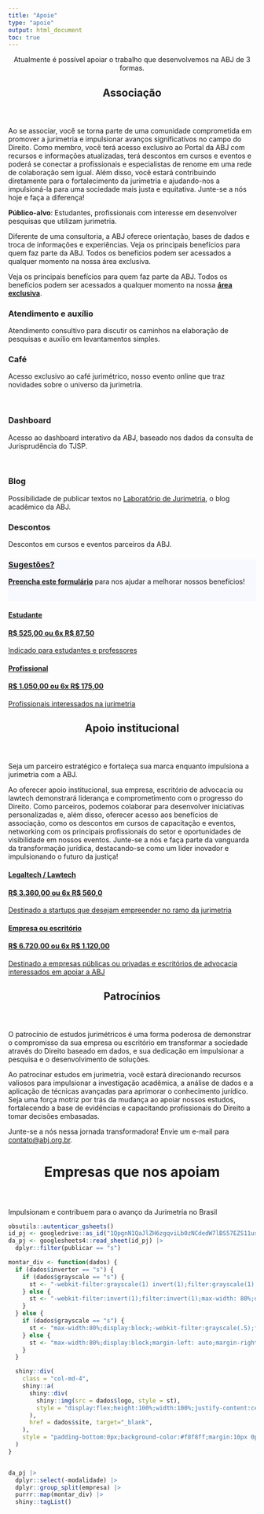 ```yaml
---
title: "Apoie"
type: "apoie"
output: html_document
toc: true
---
```


<div style=text-align:center>Atualmente é possível apoiar o trabalho que desenvolvemos na ABJ de 3 formas.</div>

<header class="section-header">
## Associação
</header>

Ao se associar, você se torna parte de uma comunidade comprometida em promover a jurimetria e impulsionar avanços significativos no campo do Direito. Como membro, você terá acesso exclusivo ao Portal da ABJ com recursos e informações atualizadas, terá descontos em cursos e eventos e poderá se conectar a profissionais e especialistas de renome em uma rede de colaboração sem igual. Além disso, você estará contribuindo diretamente para o fortalecimento da jurimetria e ajudando-nos a impulsioná-la para uma sociedade mais justa e equitativa. Junte-se a nós hoje e faça a diferença!

**Público-alvo**: Estudantes, profissionais com interesse em desenvolver pesquisas que utilizam jurimetria.

Diferente de uma consultoria, a ABJ oferece orientação, bases de dados e troca de informações e experiências.
Veja os principais benefícios para quem faz parte da ABJ. Todos os benefícios podem ser acessados a qualquer momento na nossa área exclusiva.

Veja os principais benefícios para quem faz parte da ABJ. Todos os benefícios podem ser acessados a qualquer momento na nossa [**área exclusiva**](https://abjur.shinyapps.io/associados).


<div>
<div id="contact">

<!--linha 1-->
<div class="row contact-info">

<div class="col-md-4"><div>
<i class="fas fa-comment-dots"></i>
<h3>Atendimento e auxílio</h3>
<p>Atendimento consultivo para discutir os caminhos na elaboração de pesquisas e auxílio em levantamentos simples.</p>
</div></div>

<div class="col-md-4"><div>
<i class="fas fa-coffee"></i>
<h3>Café</h3>
<p>Acesso exclusivo ao café jurimétrico, nosso evento online que traz novidades sobre o universo da jurimetria.</p>
</div></div>

<div class="col-md-4"><div>
<i class="fas fa-chart-area"></i>   
<h3>Dashboard</h3>
<p>Acesso ao dashboard interativo da ABJ, baseado nos dados da consulta de Jurisprudência do TJSP.</p>
</div></div>

</div>

<br/>

<!--linha 2-->
<div class="row contact-info">

<div class="col-md-4"><div>
<i class="fas fa-flask"></i>
<h3>Blog</h3>
<p>Possibilidade de publicar textos no <a href="https://lab.abj.org.br" target="_blank">Laboratório de Jurimetria</a>, o blog acadêmico da ABJ.</p>
</div></div>

<div class="col-md-4"><div>
<i class="fas fa-percent"></i>
<h3>Descontos</h3>
<p>Descontos em cursos e eventos parceiros da ABJ.</p>
</div></div>

<a href="https://docs.google.com/forms/d/e/1FAIpQLSdymc2juV7SKG7_ZBKPGn7lmFDvno-Nd4dxb9NVpenP8Siovw/viewform"><div class="col-md-4" style="background: #f8f8ff" target="_blank"><div>
<i class="fas fa-question"></i>
<h3>Sugestões?</h3>
<p><a href="https://docs.google.com/forms/d/e/1FAIpQLSdymc2juV7SKG7_ZBKPGn7lmFDvno-Nd4dxb9NVpenP8Siovw/viewform" target="_blank"><strong>Preencha este formulário</strong></a> para nos ajudar a melhorar nossos benefícios!</p></a>

</div>

<br/>
<!--linha 3-->

</div>

<!--fim da linha-->
</div>

<!--botoes de associados --->

<div class="row associe-se">
<div class="col-md-6">
<a href="https://app.associatec.com.br/AreaAssociados/Abj?returnUrl=https://app.associatec.com.br/AreaAssociados/MinhaConta/CadastroAssociadoPF?idTipoAssociado=2380" target="_blank"><div>
<i class="fas fa-graduation-cap"></i>
<h4>Estudante</h3>
<h4>R\$ 525,00 ou 6x R\$ 87,50 </h3>
<p>Indicado para estudantes e professores</p>
</div></a></div>

<div class="col-md-6">
<a href="https://app.associatec.com.br/AreaAssociados/Abj?returnUrl=https://app.associatec.com.br/AreaAssociados/MinhaConta/CadastroAssociadoPF?idTipoAssociado=2379" target="_blank"><div>
<i class="fas fa-user-tie"></i>
<h4>Profissional</h4>
<h4>R\$ 1.050,00 ou 6x R\$ 175,00 </h4>
<p>Profissionais interessados na jurimetria</p>
</div></a></div> 

</div></div>

<div><header class="section-header">
## Apoio institucional
</header>

Seja um parceiro estratégico e fortaleça sua marca enquanto impulsiona a jurimetria com a ABJ.

Ao oferecer apoio institucional, sua empresa, escritório de advocacia ou lawtech demonstrará liderança e comprometimento com o progresso do Direito. Como parceiros, podemos colaborar para desenvolver iniciativas personalizadas e, além disso, oferecer acesso aos benefícios de associação, como os descontos em cursos de capacitação e eventos, networking com os principais profissionais do setor e oportunidades de visibilidade em nossos eventos. Junte-se a nós e faça parte da vanguarda da transformação jurídica, destacando-se como um líder inovador e impulsionando o futuro da justiça!
</div>

<div class="row associe-se">
<div class="col-md-6">
<a href="https://app.associatec.com.br/AreaAssociados/Abj?returnUrl=https://app.associatec.com.br/AreaAssociados/MinhaConta/CadastroAssociadoPJ?idTipoAssociado=2382" target="_blank"><div>
<i class="fas fa-home"></i>
<h4>Legaltech / Lawtech</h4>
<h4>R\$ 3.360,00 ou 6x R\$ 560,0 </h4>
<p>Destinado a startups que desejam empreender no ramo da jurimetria</p>
</div></a>
</div>
<div class="col-md-6">
<a href="https://app.associatec.com.br/AreaAssociados/Abj?returnUrl=https://app.associatec.com.br/AreaAssociados/MinhaConta/CadastroAssociadoPJ?idTipoAssociado=2381" target="_blank"><div>
<i class="fas fa-building"></i>
<h4>Empresa ou escritório</h4>
<h4>R\$ 6.720,00 ou 6x R\$ 1.120,00</h4>
<p>Destinado a empresas públicas ou privadas e escritórios de advocacia interessados em apoiar a ABJ</p>
</div></a>
</div></div>

<div><header class="section-header">
## Patrocínios
</header>

O patrocínio de estudos jurimétricos é uma forma poderosa de demonstrar o compromisso da sua empresa ou escritório em transformar a sociedade através do Direito baseado em dados, e sua dedicação em impulsionar a pesquisa e o desenvolvimento de soluções. 

Ao patrocinar estudos em jurimetria, você estará direcionando recursos valiosos para impulsionar a investigação acadêmica, a análise de dados e a aplicação de técnicas avançadas para aprimorar o conhecimento jurídico. Seja uma força motriz por trás da mudança ao apoiar nossos estudos, fortalecendo a base de evidências e capacitando profissionais do Direito a tomar decisões embasadas. 

Junte-se a nós nessa jornada transformadora! Envie um e-mail para [contato@abj.org.br](mailto:contato@abj.org.br).

<div><header class="section-header">
# Empresas que nos apoiam
</header>

Impulsionam e contribuem para o avanço da Jurimetria no Brasil

<div class="row" style="align:center;">

```r

obsutils::autenticar_gsheets()
id_pj <- googledrive::as_id("1QpgnN1QaJlZH6zgqviLb0zNCdedW7lBS57EZS11uspg")
da_pj <- googlesheets4::read_sheet(id_pj) |>
  dplyr::filter(publicar == "s")

montar_div <- function(dados) {
  if (dados$inverter == "s") {
    if (dados$grayscale == "s") {
      st <- "-webkit-filter:grayscale(1) invert(1);filter:grayscale(1) invert(1);max-width: 80%;display:block;"
    } else {
      st <- "-webkit-filter:invert(1);filter:invert(1);max-width: 80%;display:block;margin-left: auto;margin-right: auto;"
    }
  } else {
    if (dados$grayscale == "s") {
      st <- "max-width:80%;display:block;-webkit-filter:grayscale(.5);filter:grayscale(.5);position:absolute;"
    } else {
      st <- "max-width:80%;display:block;margin-left: auto;margin-right:auto;position:absoute;"
    }
  }

  shiny::div(
    class = "col-md-4",
    shiny::a(
      shiny::div(
        shiny::img(src = dados$logo, style = st), 
        style = "display:flex;height:100%;width:100%;justify-content:center;align-items: center;"
      ),
      href = dados$site, target="_blank",
    ), 
    style = "padding-bottom:0px;background-color:#f8f8ff;margin:10px 0px 0px 0px;min-height:200px;"
  )
}


da_pj |> 
  dplyr::select(-modalidade) |> 
  dplyr::group_split(empresa) |> 
  purrr::map(montar_div) |> 
  shiny::tagList()
```

</div></div>

